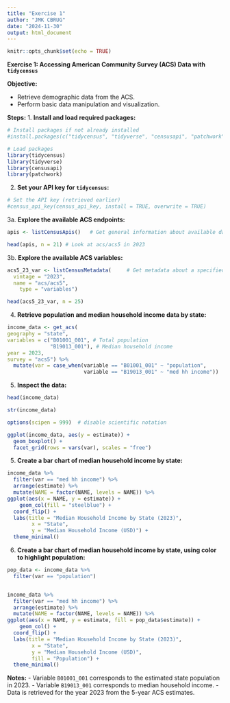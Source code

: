```yaml
---
title: "Exercise 1"
author: "JMK CBRUG"
date: "2024-11-30"
output: html_document
---
```


```r
knitr::opts_chunk$set(echo = TRUE)
```

**Exercise 1: Accessing American Community Survey (ACS) Data with `tidycensus`**

**Objective:**

-   Retrieve demographic data from the ACS.
-   Perform basic data manipulation and visualization.

**Steps:** 1. **Install and load required packages:**

```r
# Install packages if not already installed
#install.packages(c("tidycensus", "tidyverse", "censusapi", "patchwork"), repos = "http://cran.us.r-project.org")

# Load packages
library(tidycensus)
library(tidyverse)
library(censusapi)
library(patchwork)
```

2.  **Set your API key for `tidycensus`:**

```r
# Set the API key (retrieved earlier)
#census_api_key(census_api_key, install = TRUE, overwrite = TRUE)
```

3a. **Explore the available ACS endpoints:**

```r
apis <- listCensusApis()   # Get general information about available datasets

head(apis, n = 21) # Look at acs/acs5 in 2023
```

3b. **Explore the available ACS variables:**

```r
acs5_23_var <- listCensusMetadata(     # Get metadata about a specified API endpoint
  vintage = "2023",  
  name = "acs/acs5",
    type = "variables")

head(acs5_23_var, n = 25)

```

4.  **Retrieve population and median household income data by state:**

```r
income_data <- get_acs(
geography = "state",
variables = c("B01001_001", # Total population
              "B19013_001"), # Median household income
year = 2023,
survey = "acs5") %>%
  mutate(var = case_when(variable == "B01001_001" ~ "population",
                         variable == "B19013_001" ~ "med hh income"))
```

5.  **Inspect the data:**

```r
head(income_data)

str(income_data)

options(scipen = 999)  # disable scientific notation

ggplot(income_data, aes(y = estimate)) +
  geom_boxplot() +
  facet_grid(rows = vars(var), scales = "free")

```

5.  **Create a bar chart of median household income by state:**

```r
income_data %>%
  filter(var == "med hh income") %>%
  arrange(estimate) %>%
  mutate(NAME = factor(NAME, levels = NAME)) %>%
ggplot(aes(x = NAME, y = estimate)) +
    geom_col(fill = "steelblue") +
  coord_flip() +
  labs(title = "Median Household Income by State (2023)",
        x = "State",
        y = "Median Household Income (USD)") +
  theme_minimal()
```

6.  **Create a bar chart of median household income by state, using color to highlight population:**

```r

pop_data <- income_data %>%
  filter(var == "population")


income_data %>%
  filter(var == "med hh income") %>%
  arrange(estimate) %>%
  mutate(NAME = factor(NAME, levels = NAME)) %>%
ggplot(aes(x = NAME, y = estimate, fill = pop_data$estimate)) +
    geom_col() +
  coord_flip() +
  labs(title = "Median Household Income by State (2023)",
        x = "State",
        y = "Median Household Income (USD)",
        fill = "Population") +
  theme_minimal()
```



**Notes:** 
- Variable `B01001_001` corresponds to the estimated state population in 2023. 
- Variable `B19013_001` corresponds to median household income. 
- Data is retrieved for the year 2023 from the 5-year ACS estimates.
